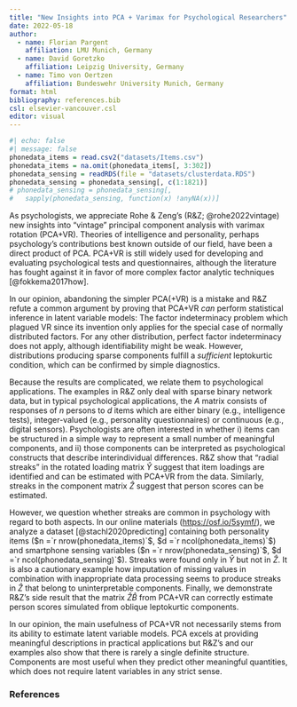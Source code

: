 ```yaml
---
title: "New Insights into PCA + Varimax for Psychological Researchers"
date: 2022-05-18
author:
  - name: Florian Pargent
    affiliation: LMU Munich, Germany
  - name: David Goretzko
    affiliation: Leipzig University, Germany
  - name: Timo von Oertzen
    affiliation: Bundeswehr University Munich, Germany
format: html
bibliography: references.bib
csl: elsevier-vancouver.csl
editor: visual
---
```


```r
#| echo: false
#| message: false
phonedata_items = read.csv2("datasets/Items.csv")
phonedata_items = na.omit(phonedata_items[, 3:302])
phonedata_sensing = readRDS(file = "datasets/clusterdata.RDS")
phonedata_sensing = phonedata_sensing[, c(1:1821)]
# phonedata_sensing = phonedata_sensing[, 
#   sapply(phonedata_sensing, function(x) !anyNA(x))]
```

As psychologists, we appreciate Rohe & Zeng's (R&Z; @rohe2022vintage) new insights into “vintage” principal component analysis with varimax rotation (PCA+VR).
Theories of intelligence and personality, perhaps psychology's contributions best known outside of our field, have been a direct product of PCA.
PCA+VR is still widely used for developing and evaluating psychological tests and questionnaires, although the literature has fought against it in favor of more complex factor analytic techniques [@fokkema2017how].

In our opinion, abandoning the simpler PCA(+VR) is a mistake and R&Z refute a common argument by proving that PCA+VR *can* perform statistical inference in latent variable models:
The factor indeterminacy problem which plagued VR since its invention only applies for the special case of normally distributed factors.
For any other distribution, perfect factor indeterminacy does not apply, although identifiability might be weak.
However, distributions producing sparse components fulfill a *sufficient* leptokurtic condition, which can be confirmed by simple diagnostics.

Because the results are complicated, we relate them to psychological applications.
The examples in R&Z only deal with sparse binary network data, but in typical psychological applications, the $A$ matrix consists of responses of $n$ persons to $d$ items which are either binary (e.g., intelligence tests), integer-valued (e.g., personality questionnaires) or continuous (e.g., digital sensors).
Psychologists are often interested in whether i) items can be structured in a simple way to represent a small number of meaningful components, and ii) those components can be interpreted as psychological constructs that describe interindividual differences.
R&Z show that "radial streaks" in the rotated loading matrix $\hat{Y}$ suggest that item loadings are identified and can be estimated with PCA+VR from the data.
Similarly, streaks in the component matrix $\hat{Z}$ suggest that person scores can be estimated.

However, we question whether streaks are common in psychology with regard to both aspects.
<!-- Test and questionnaire items are traditionally designed to measure only a single component, so "simple structure" reflected by streaks in $\hat{Y}$ might be expected. -->
<!-- Psychological constructs are often conceptualized as roughly normally distributed, so streaks in $\hat{Z}$ seem more questionable. -->
In our online materials (<https://osf.io/5symf/>), we analyze a dataset [@stachl2020predicting] containing both personality items ($n =`r nrow(phonedata_items)`$, $d =`r ncol(phonedata_items)`$) and smartphone sensing variables ($n =`r nrow(phonedata_sensing)`$, $d =`r ncol(phonedata_sensing)`$).
Streaks were found only in $\hat{Y}$ but not in $\hat{Z}$.
It is also a cautionary example how imputation of missing values in combination with inappropriate data processing seems to produce streaks in $\hat{Z}$ that belong to uninterpretable components.
<!-- Degree normalization as discussed in R&Q is not suitable for many psychological datasets and other procedures like z-standardization are often required to detect meaningful factors. -->
Finally, we demonstrate R&Z's side result that the matrix $\hat{Z}\hat{B}$ from PCA+VR can correctly estimate person scores simulated from oblique leptokurtic components.
<!-- Finally, we demonstrate R&Z's surprising side result that PCA+VR can sometimes correctly estimate correlated person scores. -->

<!-- Although R&Z proof that latent variable models sometimes could be estimated by PCA+VR, the method not necessarily has its main use in this way. -->
In our opinion, the main usefulness of PCA+VR not necessarily stems from its ability to estimate latent variable models.
PCA excels at providing meaningful descriptions in practical applications but R&Z's and our examples also show that there is rarely a single definite structure.
<!-- We think that components' main usefulness stems from their ability to predict or explain other meaningful quantities, which does not require any latent variables in a strict sense. -->
Components are most useful when they predict other meaningful quantities, which does not require latent variables in any strict sense.

### References

::: {#refs}
:::
